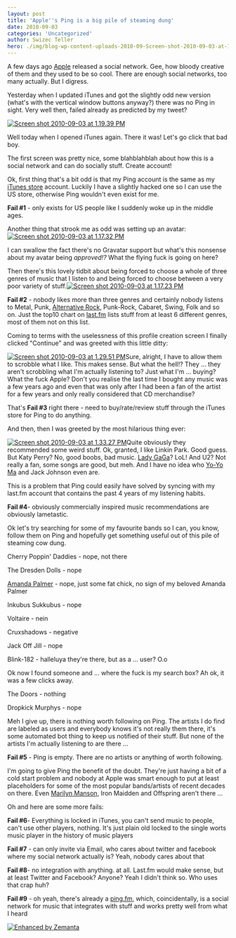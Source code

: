 ```yaml
---
layout: post
title: 'Apple''s Ping is a big pile of steaming dung'
date: 2010-09-03
categories: 'Uncategorized'
author: Swizec Teller
hero: ./img/blog-wp-content-uploads-2010-09-Screen-shot-2010-09-03-at-1.19.39-PM.png
---
```

A few days ago [Apple](http://www.apple.com "Apple") released a social network. Gee, how bloody creative of them and they used to be so cool. There are enough social networks, too many actually. But I digress.



Yesterday when I updated iTunes and got the slightly odd new version (what's with the vertical window buttons anyway?) there was no Ping in sight. Very well then, failed already as predicted by my tweet?



[![](http://swizec.com/blog/wp-content/uploads/2010/09/Screen-shot-2010-09-03-at-1.19.39-PM.png "Screen shot 2010-09-03 at 1.19.39 PM")](./img/blog-wp-content-uploads-2010-09-Screen-shot-2010-09-03-at-1.19.39-PM.png)



Well today when I opened iTunes again. There it was! Let's go click that bad boy.



The first screen was pretty nice, some blahblahblah about how this is a social network and can do socially stuff. Create account!



Ok, first thing that's a bit odd is that my Ping account is the same as my [iTunes store](http://itunes.com "ITunes Store") account. Luckily I have a slightly hacked one so I can use the US store, otherwise Ping wouldn't even exist for me.



**Fail #1** - only exists for US people like I suddenly woke up in the middle ages.



Another thing that strook me as odd was setting up an avatar:[![](http://swizec.com/blog/wp-content/uploads/2010/09/Screen-shot-2010-09-03-at-1.17.32-PM.png "Screen shot 2010-09-03 at 1.17.32 PM")](./img/blog-wp-content-uploads-2010-09-Screen-shot-2010-09-03-at-1.17.32-PM.png)



I can swallow the fact there's no Gravatar support but what's this nonsense about my avatar being _approved!?_ What the flying fuck is going on here?



Then there's this lovely tidbit about being forced to choose a whole of three genres of music that I listen to and being forced to choose between a very poor variety of stuff.[![](http://swizec.com/blog/wp-content/uploads/2010/09/Screen-shot-2010-09-03-at-1.17.23-PM.png "Screen shot 2010-09-03 at 1.17.23 PM")](./img/blog-wp-content-uploads-2010-09-Screen-shot-2010-09-03-at-1.17.23-PM.png)



**Fail #2** - nobody likes more than three genres and certainly nobody listens to Metal, Punk, [Alternative Rock](http://en.wikipedia.org/wiki/Alternative_rock "Alternative rock"), Punk-Rock, Cabaret, Swing, Folk and so on. Just the top10 chart on [last.fm](http://Last.fm "Last.fm") lists stuff from at least 6 different genres, most of them not on this list.



Coming to terms with the uselessness of this profile creation screen I finally clicked "Continue" and was greeted with this little ditty:



[![](http://swizec.com/blog/wp-content/uploads/2010/09/Screen-shot-2010-09-03-at-1.29.51-PM.png "Screen shot 2010-09-03 at 1.29.51 PM")](./img/blog-wp-content-uploads-2010-09-Screen-shot-2010-09-03-at-1.29.51-PM.png)Sure, alright, I have to allow them to scrobble what I like. This makes sense. But what the hell!? They ... they aren't scrobbling what I'm actually listening to? Just what I'm ... buying? What the fuck Apple? Don't you realise the last time I bought any music was a few years ago and even that was only after I had been a fan of the artist for a few years and only really considered that CD merchandise?



That's **Fail #3** right there - need to buy/rate/review stuff through the iTunes store for Ping to do anything.



And then, then I was greeted by the most hilarious thing ever:



[![](http://swizec.com/blog/wp-content/uploads/2010/09/Screen-shot-2010-09-03-at-1.33.27-PM.png "Screen shot 2010-09-03 at 1.33.27 PM")](./img/blog-wp-content-uploads-2010-09-Screen-shot-2010-09-03-at-1.33.27-PM.png)Quite obviously they recommended some weird stuff. Ok, granted, I like Linkin Park. Good guess. But Katy Perry? No, good boobs, bad music. [Lady GaGa](http://www.ladygaga.com/ "Lady Gaga")? LoL! And U2? Not really a fan, some songs are good, but meh. And I have no idea who [Yo-Yo Ma](http://www.yo-yoma.com/ "Yo-Yo Ma") and Jack Johnson even are.



This is a problem that Ping could easily have solved by syncing with my last.fm account that contains the past 4 years of my listening habits.



**Fail #4**- obviously commercially inspired music recommendations are obviously lametastic.



Ok let's try searching for some of my favourite bands so I can, you know, follow them on Ping and hopefully get something useful out of this pile of steaming cow dung.



Cherry Poppin' Daddies - nope, not there



The Dresden Dolls - nope



[Amanda Palmer](http://amandapalmer.net "Amanda Palmer") - nope, just some fat chick, no sign of my beloved Amanda Palmer



Inkubus Sukkubus - nope



Voltaire - nein



Cruxshadows - negative



Jack Off Jill - nope



Blink-182 - halleluya they're there, but as a ... user? O.o



Ok now I found someone and ... where the fuck is my search box? Ah ok, it was a few clicks away.



The Doors - nothing



Dropkick Murphys - nope



Meh I give up, there is nothing worth following on Ping. The artists I do find are labeled as users and everybody knows it's not really them there, it's some automated bot thing to keep us notified of their stuff. But none of the artists I'm actually listening to are there ...



**Fail #5** - Ping is empty. There are no artists or anything of worth following.



I'm going to give Ping the benefit of the doubt. They're just having a bit of a cold start problem and nobody at Apple was smart enough to put at least placeholders for some of the most popular bands/artists of recent decades on there. Even [Marilyn Manson](http://www.marilynmanson.com "Marilyn Manson"), Iron Maidden and Offspring aren't there ...



Oh and here are some more fails:



**Fail #6**- Everything is locked in iTunes, you can't send music to people, can't use other players, nothing. It's just plain old locked to the single worts music player in the history of music players



**Fail #7** - can only invite via Email, who cares about twitter and facebook where my social network actually is? Yeah, nobody cares about that



**Fail #8**- no integration with anything. at all. Last.fm would make sense, but at least Twitter and Facebook? Anyone? Yeah I didn't think so. Who uses that crap huh?



**Fail #9** - oh yeah, there's already a [ping.fm](http://ping.fm/), which, coincidentally, is a social network for music that integrates with stuff and works pretty well from what I heard

[![Enhanced by Zemanta](http://img.zemanta.com/zemified_e.png?x-id=ffb7f017-5402-4e8f-9ce4-f22d785e005b)](http://www.zemanta.com/ "Enhanced by Zemanta")